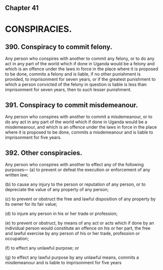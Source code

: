 ## Chapter 41

# CONSPIRACIES.

## 390. Conspiracy to commit felony.
Any person who conspires with another to commit any felony, or to do any
act in any part of the world which if done in Uganda would be a felony and
which is an offence under the laws in force in the place where it is proposed
to be done, commits a felony and is liable, if no other punishment is
provided, to imprisonment for seven years, or if the greatest punishment to
which a person convicted of the felony in question is liable is less than
imprisonment for seven years, then to such lesser punishment.

## 391. Conspiracy to commit misdemeanour.
Any person who conspires with another to commit a misdemeanour, or to do
any act in any part of the world which if done in Uganda would be a
misdemeanour, and which is an offence under the laws in force in the place
where it is proposed to be done, commits a misdemeanour and is liable to
imprisonment for five years.

## 392. Other conspiracies.
Any person who conspires with another to effect any of the following
purposes—
(a) to prevent or defeat the execution or enforcement of any written
law; 

(b) to cause any injury to the person or reputation of any person, or
to depreciate the value of any property of any person;

(c) to prevent or obstruct the free and lawful disposition of any
property by its owner for its fair value;

(d) to injure any person in his or her trade or profession; 

(e) to prevent or obstruct, by means of any act or acts which if done
by an individual person would constitute an offence on his or her
part, the free and lawful exercise by any person of his or her
trade, profession or occupation; 

(f) to effect any unlawful purpose; or

(g) to effect any lawful purpose by any unlawful means,
commits a misdemeanour and is liable to imprisonment for five years